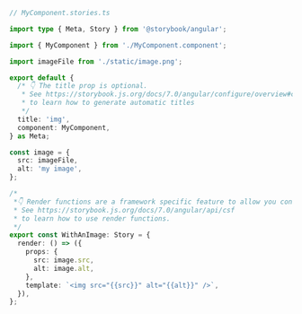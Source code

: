 ```ts
// MyComponent.stories.ts

import type { Meta, Story } from '@storybook/angular';

import { MyComponent } from './MyComponent.component';

import imageFile from './static/image.png';

export default {
  /* 👇 The title prop is optional.
   * See https://storybook.js.org/docs/7.0/angular/configure/overview#configure-story-loading
   * to learn how to generate automatic titles
   */
  title: 'img',
  component: MyComponent,
} as Meta;

const image = {
  src: imageFile,
  alt: 'my image',
};

/*
 *👇 Render functions are a framework specific feature to allow you control on how the component renders.
 * See https://storybook.js.org/docs/7.0/angular/api/csf
 * to learn how to use render functions.
 */
export const WithAnImage: Story = {
  render: () => ({
    props: {
      src: image.src,
      alt: image.alt,
    },
    template: `<img src="{{src}}" alt="{{alt}}" />`,
  }),
};
```